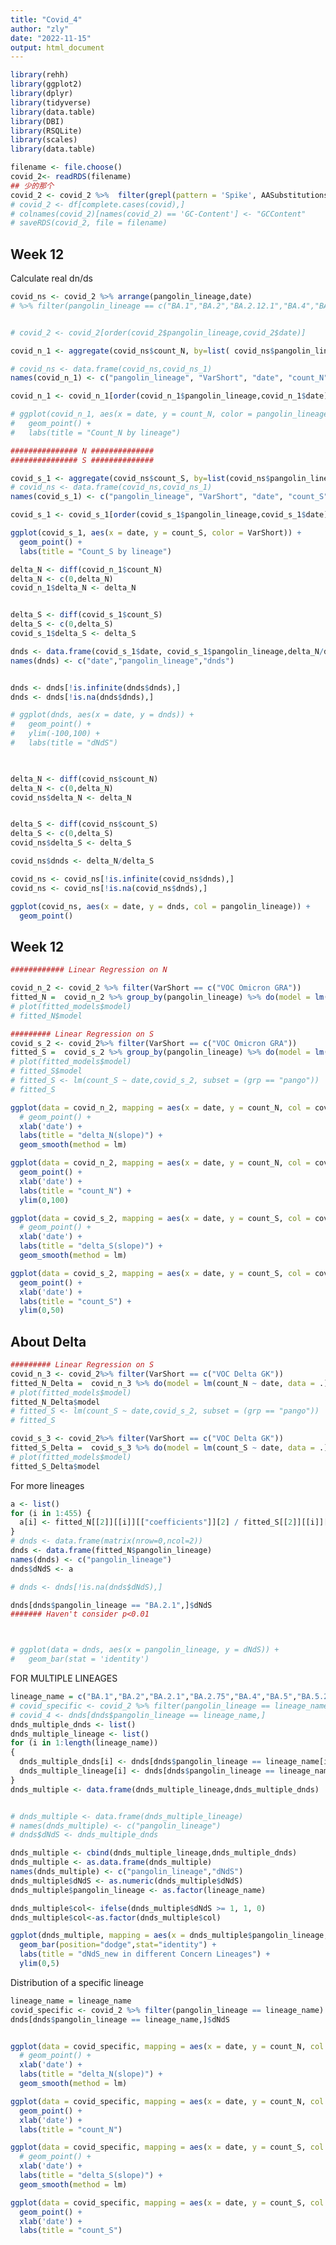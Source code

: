 ```yaml
---
title: "Covid_4"
author: "zly"
date: "2022-11-15"
output: html_document
---
```

```r
library(rehh)
library(ggplot2)
library(dplyr)
library(tidyverse)
library(data.table)
library(DBI)
library(RSQLite)
library(scales)
library(data.table)
```

```r
filename <- file.choose()
covid_2<- readRDS(filename)
## 少的那个
covid_2 <- covid_2 %>%  filter(grepl(pattern = 'Spike', AASubstitutions))
# covid_2 <- df[complete.cases(covid),]
# colnames(covid_2)[names(covid_2) == 'GC-Content'] <- "GCContent"
# saveRDS(covid_2, file = filename)
```


## Week 12
Calculate real dn/ds
```r
covid_ns <- covid_2 %>% arrange(pangolin_lineage,date) 
# %>% filter(pangolin_lineage == c("BA.1","BA.2","BA.2.12.1","BA.4","BA.5","BF.7","BQ.1.1"))


# covid_2 <- covid_2[order(covid_2$pangolin_lineage,covid_2$date)]

covid_n_1 <- aggregate(covid_ns$count_N, by=list( covid_ns$pangolin_lineage,covid_ns$VarShort,covid_ns$date),mean)

# covid_ns <- data.frame(covid_ns,covid_ns_1)
names(covid_n_1) <- c("pangolin_lineage", "VarShort", "date", "count_N")

covid_n_1 <- covid_n_1[order(covid_n_1$pangolin_lineage,covid_n_1$date),]

# ggplot(covid_n_1, aes(x = date, y = count_N, color = pangolin_lineage)) +
#   geom_point() +
#   labs(title = "Count_N by lineage")

############### N ##############
############### S ##############

covid_s_1 <- aggregate(covid_ns$count_S, by=list(covid_ns$pangolin_lineage,covid_ns$VarShort,covid_ns$date),mean)
# covid_ns <- data.frame(covid_ns,covid_ns_1)
names(covid_s_1) <- c("pangolin_lineage", "VarShort", "date", "count_S")

covid_s_1 <- covid_s_1[order(covid_s_1$pangolin_lineage,covid_s_1$date),]

ggplot(covid_s_1, aes(x = date, y = count_S, color = VarShort)) +
  geom_point() +
  labs(title = "Count_S by lineage")

delta_N <- diff(covid_n_1$count_N)
delta_N <- c(0,delta_N)
covid_n_1$delta_N <- delta_N


delta_S <- diff(covid_s_1$count_S)
delta_S <- c(0,delta_S)
covid_s_1$delta_S <- delta_S

dnds <- data.frame(covid_s_1$date, covid_s_1$pangolin_lineage,delta_N/delta_S)
names(dnds) <- c("date","pangolin_lineage","dnds")


dnds <- dnds[!is.infinite(dnds$dnds),]
dnds <- dnds[!is.na(dnds$dnds),]

# ggplot(dnds, aes(x = date, y = dnds)) +
#   geom_point() +
#   ylim(-100,100) +
#   labs(title = "dNdS")

  
```


```r
delta_N <- diff(covid_ns$count_N)
delta_N <- c(0,delta_N)
covid_ns$delta_N <- delta_N


delta_S <- diff(covid_ns$count_S)
delta_S <- c(0,delta_S)
covid_ns$delta_S <- delta_S

covid_ns$dnds <- delta_N/delta_S

covid_ns <- covid_ns[!is.infinite(covid_ns$dnds),]
covid_ns <- covid_ns[!is.na(covid_ns$dnds),]

ggplot(covid_ns, aes(x = date, y = dnds, col = pangolin_lineage)) +
  geom_point()
```

## Week 12

```r
############ Linear Regression on N

covid_n_2 <- covid_2 %>% filter(VarShort == c("VOC Omicron GRA"))
fitted_N =  covid_n_2 %>% group_by(pangolin_lineage) %>% do(model = lm(count_N ~ date, data = .))
# plot(fitted_models$model)
# fitted_N$model
```

```r
######### Linear Regression on S
covid_s_2 <- covid_2%>% filter(VarShort == c("VOC Omicron GRA"))
fitted_S =  covid_s_2 %>% group_by(pangolin_lineage) %>% do(model = lm(count_S ~ date, data = .))
# plot(fitted_models$model)
# fitted_S$model
# fitted_S <- lm(count_S ~ date,covid_s_2, subset = (grp == "pango"))
# fitted_S
```

```r
ggplot(data = covid_n_2, mapping = aes(x = date, y = count_N, col = covid_n_2$pangolin_lineage)) +
  # geom_point() +
  xlab('date') +
  labs(title = "delta_N(slope)") +
  geom_smooth(method = lm)

ggplot(data = covid_n_2, mapping = aes(x = date, y = count_N, col = covid_n_2$pangolin_lineage)) +
  geom_point() +
  xlab('date') +
  labs(title = "count_N") +
  ylim(0,100)

ggplot(data = covid_s_2, mapping = aes(x = date, y = count_S, col = covid_s_2$pangolin_lineage)) +
  # geom_point() +
  xlab('date') +
  labs(title = "delta_S(slope)") +
  geom_smooth(method = lm)

ggplot(data = covid_s_2, mapping = aes(x = date, y = count_S, col = covid_s_2$pangolin_lineage)) +
  geom_point() +
  xlab('date') +
  labs(title = "count_S") +
  ylim(0,50)
```


## About Delta
```r
######### Linear Regression on S
covid_n_3 <- covid_2%>% filter(VarShort == c("VOC Delta GK"))
fitted_N_Delta =  covid_n_3 %>% do(model = lm(count_N ~ date, data = .))
# plot(fitted_models$model)
fitted_N_Delta$model
# fitted_S <- lm(count_S ~ date,covid_s_2, subset = (grp == "pango"))
# fitted_S

covid_s_3 <- covid_2%>% filter(VarShort == c("VOC Delta GK"))
fitted_S_Delta =  covid_s_3 %>% do(model = lm(count_S ~ date, data = .))
# plot(fitted_models$model)
fitted_S_Delta$model
```
For more lineages
```r
a <- list()
for (i in 1:455) {
  a[i] <- fitted_N[[2]][[i]][["coefficients"]][2] / fitted_S[[2]][[i]][["coefficients"]][2]
}
# dnds <- data.frame(matrix(nrow=0,ncol=2))
dnds <- data.frame(fitted_N$pangolin_lineage)
names(dnds) <- c("pangolin_lineage")
dnds$dNdS <- a

# dnds <- dnds[!is.na(dnds$dNdS),]

dnds[dnds$pangolin_lineage == "BA.2.1",]$dNdS
####### Haven't consider p<0.01



# ggplot(data = dnds, aes(x = pangolin_lineage, y = dNdS)) +
#   geom_bar(stat = 'identity')
```


FOR MULTIPLE LINEAGES
```r
lineage_name = c("BA.1","BA.2","BA.2.1","BA.2.75","BA.4","BA.5","BA.5.2.1","BF.7","BQ.1","BQ.1.1","BN.1","XBB")
# covid_specific <- covid_2 %>% filter(pangolin_lineage == lineage_name)
# covid_4 <- dnds[dnds$pangolin_lineage == lineage_name,]
dnds_multiple_dnds <- list()
dnds_multiple_lineage <- list()
for (i in 1:length(lineage_name))
{
  dnds_multiple_dnds[i] <- dnds[dnds$pangolin_lineage == lineage_name[i],]$dNdS
  dnds_multiple_lineage[i] <- dnds[dnds$pangolin_lineage == lineage_name[i],]$pangolin_lineage
}
dnds_multiple <- data.frame(dnds_multiple_lineage,dnds_multiple_dnds)


# dnds_multiple <- data.frame(dnds_multiple_lineage)
# names(dnds_multiple) <- c("pangolin_lineage")
# dnds$dNdS <- dnds_multiple_dnds

dnds_multiple <- cbind(dnds_multiple_lineage,dnds_multiple_dnds)
dnds_multiple <- as.data.frame(dnds_multiple)
names(dnds_multiple) <- c("pangolin_lineage","dNdS")
dnds_multiple$dNdS <- as.numeric(dnds_multiple$dNdS)
dnds_multiple$pangolin_lineage <- as.factor(lineage_name)

dnds_multiple$col<- ifelse(dnds_multiple$dNdS >= 1, 1, 0)
dnds_multiple$col<-as.factor(dnds_multiple$col)

ggplot(dnds_multiple, mapping = aes(x = dnds_multiple$pangolin_lineage, y = dnds_multiple$dNdS, col = dnds_multiple$col, fill = dnds_multiple$col)) +
  geom_bar(position="dodge",stat="identity") +
  labs(title = "dNdS_new in different Concern Lineages") +
  ylim(0,5)
```
Distribution of a specific lineage
```r
lineage_name = lineage_name
covid_specific <- covid_2 %>% filter(pangolin_lineage == lineage_name)
dnds[dnds$pangolin_lineage == lineage_name,]$dNdS


ggplot(data = covid_specific, mapping = aes(x = date, y = count_N, col = covid_specific$pangolin_lineage)) +
  # geom_point() +
  xlab('date') +
  labs(title = "delta_N(slope)") +
  geom_smooth(method = lm)

ggplot(data = covid_specific, mapping = aes(x = date, y = count_N, col = covid_specific$pangolin_lineage)) +
  geom_point() +
  xlab('date') +
  labs(title = "count_N")

ggplot(data = covid_specific, mapping = aes(x = date, y = count_S, col = covid_specific$pangolin_lineage)) +
  # geom_point() +
  xlab('date') +
  labs(title = "delta_S(slope)") +
  geom_smooth(method = lm)

ggplot(data = covid_specific, mapping = aes(x = date, y = count_S, col = covid_specific$pangolin_lineage)) +
  geom_point() +
  xlab('date') +
  labs(title = "count_S")

```
